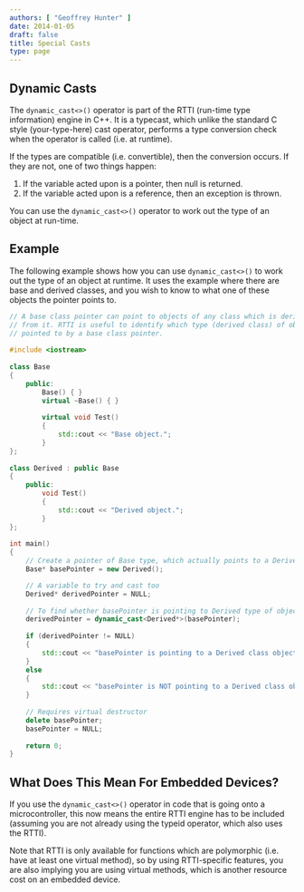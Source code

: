 ```yaml
---
authors: [ "Geoffrey Hunter" ]
date: 2014-01-05
draft: false
title: Special Casts
type: page
---
```



## Dynamic Casts

The `dynamic_cast<>()` operator is part of the RTTI (run-time type information) engine in C++. It is a typecast, which unlike the standard C style (your-type-here) cast operator, performs a type conversion check when the operator is called (i.e. at runtime).

If the types are compatible (i.e. convertible), then the conversion occurs. If they are not, one of two things happen:

1. If the variable acted upon is a pointer, then null is returned.
2. If the variable acted upon is a reference, then an exception is thrown.

You can use the `dynamic_cast<>()` operator to work out the type of an object at run-time.

## Example

The following example shows how you can use `dynamic_cast<>()` to work out the type of an object at runtime. It uses the example where there are base and derived classes, and you wish to know to what one of these objects the pointer points to.

```c++
// A base class pointer can point to objects of any class which is derived 
// from it. RTTI is useful to identify which type (derived class) of object is 
// pointed to by a base class pointer.
    
#include <iostream>
    
class Base
{
    public:
        Base() { } 
        virtual ~Base() { } 
        
        virtual void Test() 
        {
            std::cout << "Base object.";
        }
};
    
class Derived : public Base
{
    public:
        void Test() 
        {
            std::cout << "Derived object.";
        }
};
    
int main()
{
    // Create a pointer of Base type, which actually points to a Derived object
    Base* basePointer = new Derived();

    // A variable to try and cast too
    Derived* derivedPointer = NULL;
    
    // To find whether basePointer is pointing to Derived type of object
    derivedPointer = dynamic_cast<Derived*>(basePointer);
    
    if (derivedPointer != NULL)
    {
        std::cout << "basePointer is pointing to a Derived class object";
    }
    else
    {
        std::cout << "basePointer is NOT pointing to a Derived class object";
    }
    
    // Requires virtual destructor 
    delete basePointer;
    basePointer = NULL;
    
    return 0;
}
```

## What Does This Mean For Embedded Devices?

If you use the `dynamic_cast<>()` operator in code that is going onto a microcontroller, this now means the entire RTTI engine has to be included (assuming you are not already using the typeid operator, which also uses the RTTI).

Note that RTTI is only available for functions which are polymorphic (i.e. have at least one virtual method), so by using RTTI-specific features, you are also implying you are using virtual methods, which is another resource cost on an embedded device.
